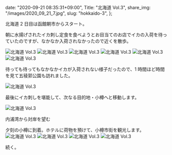   date: "2020-09-21 08:35:31+09:00",
  Title: "北海道 Vol.3",
  share_img: "/images/2020_09_21_7.jpg",
  slug: "hokkaido-3",
};

北海道 2 日目は函館朝市からスタート。

朝に水揚げされたイカ刺し定食を食べようとお目当てのお店でイカの入荷を待っていたのですが、なかなか入荷されなかったので近くを散歩。

![北海道 Vol.3](/images/2020_09_21_1.jpg)
![北海道 Vol.3](/images/2020_09_21_2.jpg)
![北海道 Vol.3](/images/2020_09_21_3.jpg)
![北海道 Vol.3](/images/2020_09_21_4.jpg)
![北海道 Vol.3](/images/2020_09_21_5.jpg)
![北海道 Vol.3](/images/2020_09_21_6.jpg)

待っても待ってもなかなかイカが入荷されない様子だったので、1 時間ほど時間を見て五稜郭公園も訪れました。

![北海道 Vol.3](/images/2020_09_21_7.jpg)

最後にイカ刺しを堪能して、次なる目的地・小樽へと移動します。

![北海道 Vol.3](/images/2020_09_21_9.jpg)

<span className="caption">内浦湾から対岸を望む</span>

夕刻の小樽に到着。ホテルに荷物を預けて、小樽市街を観光します。
![北海道 Vol.3](/images/2020_09_21_10.jpg)
![北海道 Vol.3](/images/2020_09_21_11.jpg)
![北海道 Vol.3](/images/2020_09_21_12.jpg)
![北海道 Vol.3](/images/2020_09_21_13.jpg)

続く。
